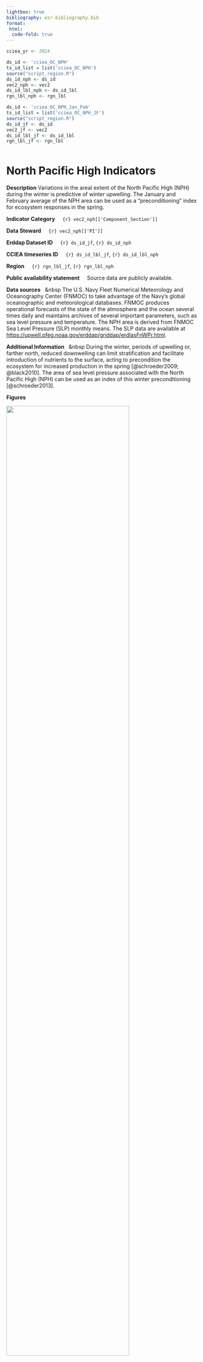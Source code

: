 ```yaml
---
lightbox: true
bibliography: esr-bibliography.bib
format:
 html:
  code-fold: true
---
```


```r
cciea_yr <- 2024

ds_id <- 'cciea_OC_NPH'	   
ts_id_list = list('cciea_OC_NPH')
source("script_region.R")
ds_id_nph <- ds_id
vec2_nph <- vec2
ds_id_lbl_nph <- ds_id_lbl
rgn_lbl_nph <- rgn_lbl

ds_id <- 'cciea_OC_NPH_Jan_Feb'	   
ts_id_list = list('cciea_OC_NPH_JF')
source("script_region.R")
ds_id_jf <- ds_id
vec2_jf <- vec2
ds_id_lbl_jf <- ds_id_lbl
rgn_lbl_jf <- rgn_lbl



```

# North Pacific High Indicators

**Description** Variations in the areal extent of the North Pacific High (NPH) during the winter is predictive of winter upwelling. The January and February average of the NPH area can be used as a "preconditioning" index for ecosystem responses in the spring.

**Indicator Category**     `{r} vec2_nph[['Component_Section']]`

**Data Steward**     `{r} vec2_nph[['PI']]`

**Erddap Dataset ID**     `{r} ds_id_jf`, `{r} ds_id_nph`

**CCIEA timeseries ID**     `{r} ds_id_lbl_jf`, `{r} ds_id_lbl_nph`

**Region**     `{r} rgn_lbl_jf`, `{r} rgn_lbl_nph`

**Public availability statement**     Source data are publicly available.

**Data sources**   &nbsp The U.S. Navy Fleet Numerical Meteorology and Oceanography Center (FNMOC) to take advantage of the Navy's global oceanographic and meteorological databases. FNMOC produces operational forecasts of the state of the atmosphere and the ocean several times daily and maintains archives of several important parameters, such as sea level pressure and temperature. The NPH area is derived from FNMOC Sea Level Pressure (SLP) monthly means. The SLP data are available at <https://upwell.pfeg.noaa.gov/erddap/griddap/erdlasFnWPr.html>.

**Additional Information**   &nbsp During the winter, periods of upwelling or, farther north, reduced downwelling can limit stratification and facilitate introduction of nutrients to the surface, acting to precondition the ecosystem for increased production in the spring [@schroeder2009; @black2010]. The area of sea level pressure associated with the North Pacific High (NPH) can be used as an index of this winter preconditioning [@schroeder2013].

**Figures**

::: {#fig-nph_jf}
![](plots/oc_nph_jf_Annual.png){width="80%"}

Area of high atmospheric pressure of the North Pacific High averaged over January and February. The area is the areal extent of the 1020 hPa isobar located in the eastern North Pacific [@schroeder2013]. FNMOC six-hourly data used to find the area of the NPH is available at <https://coastwatch.pfeg.noaa.gov/erddap/griddap/erdlasFnPres6>.
:::

<br> <br> <br>

::: {#fig-nph_M}
![](plots/oc_nph_Month.png){width="80%"}

Monthly values of the North Pacific High (NPH) area starting 1967 and ending: November `{r} cciea_yr`.
:::

<br> <br> <br>

::: {#fig-nph_S}
![](plots/oc_nph_Season.png){width="40%"}

Seasonal values of the North Pacific High (NPH) area starting 1967 and ending `{r} cciea_yr`.
:::

**`{r} cciea_yr` Conditions**

-   The Jan-Feb NPH area was low during 2024, which is usual during an El Niño @fig-nph_jf.
-   With small Jan-Feb NPH area we would expect to see in central California coastal krill production down, lower rockfish growth, and delayed murre and auklet egg-laying dates [@schroeder2009]
-   The Jan-Feb NPH area was large over 2020-23, resulting in negative 5-year trend due to the low 2024 value.

**References**
